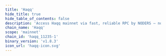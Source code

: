 ```yaml
---
title: 'Haqq'
hide_title: true
hide_table_of_contents: false
description: 'Access Haqq mainnet via fast, reliable RPC by NODERS — no limits, Omnichain-ready, and built for scalable Web3'
chain_name: 'Haqq'
scope: 'mainnet'
chain_id: 'haqq_11235-1'
binary_version: 'v1.8.3'
icon_url: 'haqq-icon.svg'
---
```



<ChainLayout>
  <ChainHero
    name="Haqq"
    iconUrl="img/haqq-icon.svg"
    bgColor="#00D784"
    scope="mainnet"
    chainId="haqq_11235-1"
    nodeVersion="v1.8.3"
    token=""
    stakeUrl=""
    restakeUrl="https://restake.app/haqq/haqqvaloper1hgggrfgjeu4d5nveh03c6w37magsuqcy84p44t"
    websiteUrl="https://haqq.network/"
    githubUrl="https://github.com/haqq-network"
    xUrl="https://twitter.com/The_HaqqNetwork"
    discordUrl="https://discord.gg/CDtXuQG3Vd"
  />

  <ProductLinks
    appUrl=""
    appImageUrl="img/products/"
    explorerUrl=""
    explorerImageUrl="img/products/"
    faucetUrl=""
  />

  <ToolsGrid
    chainName="haqq"
    scope="mainnet"
    showInstall={true}
    showUpgrade={true}
    showGenesis={true}
    showCli={true}
    showEndpoints={true}
    showStateSync={true}
    showSnapshot={true}
    showMonitoring={true}
    showLivePeers={true}
    showSeed={true}
    showAddressBook={true}
    showExplorersList={true}
    showPublicEndpoints={true}
    showUsefulTools={true}
    showUpgradeWatcher={false}
  />

</ChainLayout>
